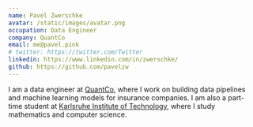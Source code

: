 ```yaml
---
name: Pavel Zwerschke
avatar: /static/images/avatar.png
occupation: Data Engineer
company: QuantCo
email: me@pavel.pink
# twitter: https://twitter.com/Twitter
linkedin: https://www.linkedin.com/in/zwerschke/
github: https://github.com/pavelzw
---
```


I am a data engineer at [QuantCo](https://quantco.com), where I work on building data pipelines and machine learning models for insurance companies. I am also a part-time student at [Karlsruhe Institute of Technology](https://kit.edu), where I study mathematics and computer science.
